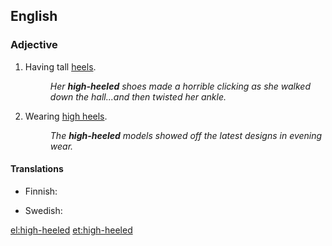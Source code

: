 ==English==

===Adjective===
{{en-adj|-}}

# {{context|footwear}} Having tall [[heel]]s.
#: ''Her '''high-heeled''' shoes made a horrible clicking as she walked down the hall...and then twisted her ankle.''
# Wearing [[high heels]].
#: ''The '''high-heeled''' models showed off the latest designs in evening wear.''

====Translations====
{{trans-top|having tall heels}}
* Finnish: {{t|fi|korkeakorkoinen}}
{{trans-mid}}
* Swedish: {{t|sv|högklackad}}
{{trans-bottom}}

[[el:high-heeled]]
[[et:high-heeled]]